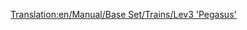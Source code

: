 [[Translation:en/Manual/Base Set/Trains/Lev3 'Pegasus']]
{{nl/Treinen|Naam=Lev3 'Pegasus'
|Afbeelding=[[File:en/Lev3pegasus.png]]
|Kosten=£96,093 ($192,186)
|Snelheid=480 km/h (300 mph)
|Gewicht=130 t
|Kracht=15,000 hp (11,185 kW)
|Onderhoudskosten=£3,571 ($7,142)
|Ontworpen=2035
|Levensduur=20
|Capaciteit=n.v.t.
|Omschrijving=
|Real-life=Er is op heden geen gelijkaardige trein gevonden voor dit model. Misschien is de maglev binnen enkele jaren een echte technologie en kan je de derde generatie maglevtreinen hier terugvinden.
}}